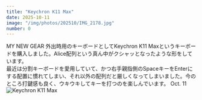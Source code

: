 ```yaml
---
title: "Keychron K11 Max"
date: 2025-10-11
image: "/img/photos/202510/IMG_2178.jpg"
number: 0
---
```




<Sheet bkg="#123123" color="#fff">
  <Title level={1} size="m" row="13">Keychron K11 Max</Title>
  <RunningHead>MY NEW GEAR</RunningHead>
  <Vertical
    align="left"
    width="10"
    height="5"
    column="1"
    row="15">
    <Text size="xs">
    外出時用のキーボードとしてKeychron K11 Maxというキーボードを購入しました。Alice配列という真ん中がクシャッとなったような形をしています。<br />最近は分割キーボードを愛用していて、かつ右手親指側のSpaceキーをEnterにする配置に慣れてしまい、それ以外の配列だと厳しくなってしまいました。今のところ打鍵感も良く、ウキウキしてキーを打つのを楽しんでいます。
    </Text>
  </Vertical>
  <Nombre position="bottom-left">Oct. 11</Nombre>
  <Image src="/img/photos/202510/IMG_2178.jpg" alt="Keychron K11 Max" size="full" />
</Sheet>
